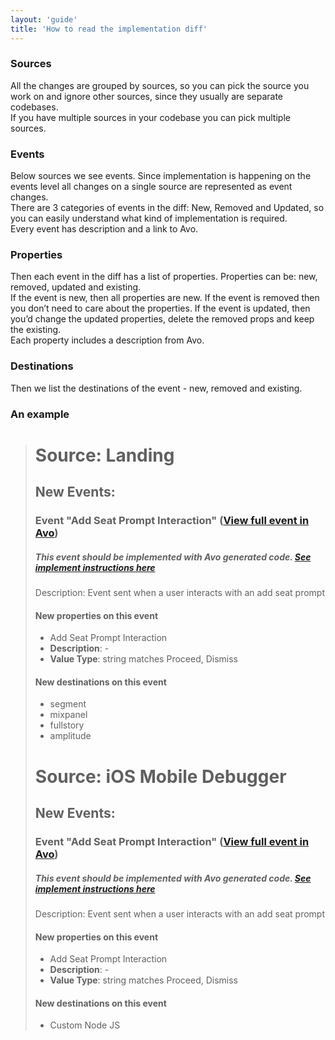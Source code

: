 ```yaml
---
layout: 'guide'
title: 'How to read the implementation diff'
---
```


### Sources

All the changes are grouped by sources, so you can pick the source you work on and ignore other sources, since they usually are separate codebases.  
If you have multiple sources in your codebase you can pick multiple sources.  

### Events

Below sources we see events. Since implementation is happening on the events level all changes on a single source are represented as event changes.  
There are 3 categories of events in the diff: New, Removed and Updated, so you can easily understand what kind of implementation is required.  
Every event has description and a link to Avo.  

### Properties

Then each event in the diff has a list of properties. Properties can be: new, removed, updated and existing.  
If the event is new, then all properties are new. If the event is removed then you don’t need to care about the properties. If the event is updated, then you’d change the updated properties, delete the removed props and keep the existing.  
Each property includes a description from Avo.  

### Destinations

Then we list the destinations of the event - new, removed and existing.

### An example

># Source: Landing
>
>## New Events:
>
>### Event "Add Seat Prompt Interaction" ([View full event in Avo](https://www.avo.app/schemas/schemaId/events/mwmA0kzw4B))
>
>##### This event should be implemented with Avo generated code. [See implement instructions here](http://avo.app/schemas/schemaId/branches/qgrYDHloO/implement/sources/2oAo04qsX#mwmA0kzw4B)  
>
>Description: Event sent when a user interacts with an add seat prompt  
>
>#### New properties on this event
>
>- Add Seat Prompt Interaction
>  - **Description**: -  
>  - **Value Type**: string matches Proceed, Dismiss
>
>#### New destinations on this event
>
>- segment
>- mixpanel
>- fullstory
>- amplitude
>
>
># Source: iOS Mobile Debugger
>
>## New Events:
>
>### Event "Add Seat Prompt Interaction" ([View full event in Avo](https://www.avo.app/schemas/schemaId/events/mwmA0kzw4B))
>
>##### This event should be implemented with Avo generated code. [See implement instructions here](http://avo.app/schemas/schemaId/branches/qgrYDHloO/implement/sources/6nSgGof_U#mwmA0kzw4B)  
>
>Description: Event sent when a user interacts with an add seat prompt  
>
>#### New properties on this event
>
>- Add Seat Prompt Interaction
>  - **Description**: -  
>  - **Value Type**: string matches Proceed, Dismiss
>
>#### New destinations on this event
>
>- Custom Node JS
